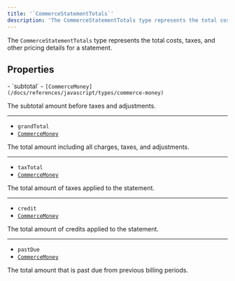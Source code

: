 ```yaml
---
title: '`CommerceStatementTotals`'
description: 'The CommerceStatementTotals type represents the total costs, taxes, and other pricing details for a statement.'
---
```


The `CommerceStatementTotals` type represents the total costs, taxes, and other pricing details for a statement.

## Properties

<Properties>
  - `subtotal`
  - <code>[CommerceMoney](/docs/references/javascript/types/commerce-money)</code>

 The subtotal amount before taxes and adjustments.

  ---

  - `grandTotal`
  - <code>[CommerceMoney](/docs/references/javascript/types/commerce-money)</code>

  The total amount including all charges, taxes, and adjustments.

  ---

  - `taxTotal`
  - <code>[CommerceMoney](/docs/references/javascript/types/commerce-money)</code>

  The total amount of taxes applied to the statement.

  ---

  - `credit`
  - <code>[CommerceMoney](/docs/references/javascript/types/commerce-money)</code>

  The total amount of credits applied to the statement.

  ---

  - `pastDue`
  - <code>[CommerceMoney](/docs/references/javascript/types/commerce-money)</code>

  The total amount that is past due from previous billing periods.
</Properties>
